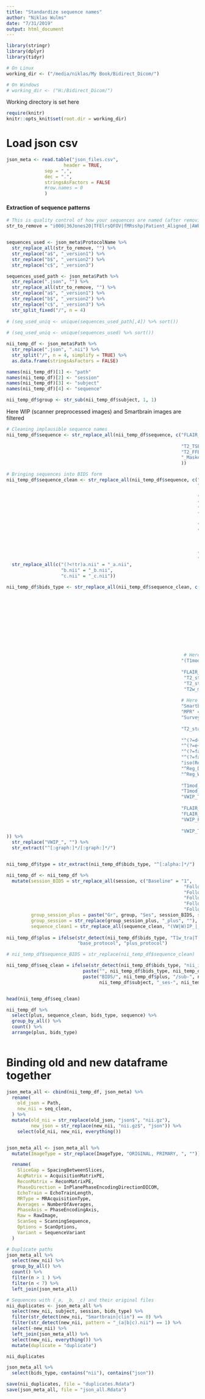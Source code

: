 ```yaml
---
title: "Standardize sequence names"
author: "Niklas Wulms"
date: "7/31/2019"
output: html_document
---
```


```r
library(stringr)
library(dplyr)
library(tidyr)
```


```r

# On Linux
working_dir <- ("/media/niklas/My Book/Bidirect_Dicom/") 

# On Windows
# working_dir <- ("H:/Bidirect_Dicom/")
```

Working directory is set here

```r
require(knitr)
knitr::opts_knit$set(root.dir = working_dir)

```

# Load json csv

```r
json_meta <- read.table("json_files.csv",
                     header = TRUE,
              sep = ",",
              dec = ".",
              stringsAsFactors = FALSE
              #row.names = 0
              ) 
```



#### Extraction of sequence patterns

```r
# This is quality control of how your sequences are named (after removing of additional tags)
str_to_remove = "i000|36Jones20|TFElrsQFOV|fMRsshp|Patient_Aligned_|AWPLAN_|_-_WIP_|_TYPE_BRAIN_|MST_|_Blut|_-_|VWIP_|dcm2nii_"


sequences_used <- json_meta$ProtocolName %>% 
  str_replace_all(str_to_remove, "") %>%
  str_replace("a$", "_version1") %>%
  str_replace("b$", "_version2") %>%
  str_replace("c$", "_version3")

sequences_used_path <- json_meta$Path %>%
  str_replace(".json", "") %>%
  str_replace_all(str_to_remove, "") %>%
  str_replace("a$", "_version1") %>%
  str_replace("b$", "_version2") %>%
  str_replace("c$", "_version3") %>%
  str_split_fixed("/", n = 4)
  
# (seq_used_uniq <- unique(sequences_used_path[,4]) %>% sort())
  
# (seq_used_uniq <- unique(sequences_used) %>% sort())

```


```r
nii_temp_df <- json_meta$Path %>%
  str_replace(".json", ".nii") %>%
  str_split("/", n = 4, simplify = TRUE) %>%
  as.data.frame(stringsAsFactors = FALSE)

names(nii_temp_df)[1] <- "path"
names(nii_temp_df)[2] <- "session" 
names(nii_temp_df)[3] <- "subject"
names(nii_temp_df)[4] <- "sequence"

nii_temp_df$group <- str_sub(nii_temp_df$subject, 1, 1)
```

Here WIP (scanner preprocessed images) and Smartbrain images are filtered

```r
# Cleaning implausible sequence names
nii_temp_df$sequence <- str_replace_all(nii_temp_df$sequence, c("FLAIR_(2|ax).nii" = "FLAIR_TE120a.nii",
                                                                
                                                                "T2_TSE.nii" = "T2W_TSE.nii",
                                                                "T2_FFE_Blut_TR637" = "T2_FFE_Bluta",
                                                                "_Maske0" = "_a"
                                                                ))

# Bringing sequences into BIDS form
nii_temp_df$sequence_clean <- str_replace_all(nii_temp_df$sequence, c("3D|TFE|QFOV|lrs|36Jones20n|_-|Patient_Aligned_|AWPLAN_SMARTPLAN_TYPE_BRAIN_|i000|_1_0|1_0|fMRsshp" = "",
                                                                      "fMRssh2s35_" = "epi_emo_faces",
                                                                      
                                                                      "FLAIR_TE120" = "T2_flair",
                                                                      "T2_FFE_Blut" = "T2_star",
                                                                      "T2W_TSE" = "T2w",
                                                                      "mFFE_e" = "T2_star_e",

                                                                      "^mFFE_mod" = "T2_star_mod",
                                                                      "T2_TSE_2mm(?=(.nii|a.nii))" = "T2w_mod",
                                                                      
                                                                      
                                                                      
                                                                      "SURVEY|survey" = "Survey",
                                                                      "SmartBrain" = "Smartbrain")) %>%
  str_replace_all(c("(?<!tr)a.nii" = "_a.nii",
                    "b.nii" = "_b.nii",
                    "c.nii" = "_c.nii"))

nii_temp_df$bids_type <- str_replace_all(nii_temp_df$sequence_clean, c("T(1|1_a).nii" = "anat/T1w/",
                                                                       
                                                                       "T2_flai(r|r_a).nii" = "anat/T2_flair/",
                                                                       "T2_sta(r|r_a).nii" = "anat/T2_star/",
                                                                       "T2(w|w_a).nii" = "anat/T2w/",
                                                                       
                                                                       "^DT(I|I_a).nii" = "dwi/DTI/",
                                                                       
                                                                       "RS133.nii" = "func/rest/RS133",
                                                                       "RS7(2|2_a).nii" = "func/rest/RS72",
                                                                       "epi_emo_faces8(2|2_a).nii" = "func/EF/emotional_faces",
                                                                 
                                                                 # Here the plus sequences are filtered
                                                                "(T1mod|T1mod_a|T1mod_b).nii" = "anat/T1w_mod/",
                                                                 
                                                                "FLAIR_VIST(A|A_a).nii" = "anat/T2_flair_vista/",
                                                                 "T2_star_mod_e[:digit:]+.nii" = "anat/T2_star_mod/",
                                                                 "T2_star_mod_e[:digit:]+_ph.nii" = "anat/T2_star_mod_ph/",
                                                                 "T2w_mod" = "anat/T2w_mod/",
                                                                
                                                                # Here the implausible sequences are filtered
                                                                "Smartbrain" = "nii_implausible/Smartbrains_Smartbrain/",
                                                                "MPR" = "nii_implausible/Smartbrains_MPR/",
                                                                "Survey" = "nii_implausible/Smartbrains_Survey/",
                                                                
                                                                "T2_star_e" = "nii_implausible/test_T2_star_mod/",
                                                                
                                                                "^(?=d+(Reg|WIP_DTI|DTI))" = "nii_implausible/clin_dwi_d/",
                                                                "^(?=e+(Reg|WIP_DTI|DTI))" = "nii_implausible/clin_dwi_e/",
                                                                "^(?=fac+(Reg|WIP_DTI|DTI))" = "nii_implausible/clin_dwi_fac/",
                                                                "^(?=fa+(Reg|WIP_DTI|DTI))" = "nii_implausible/clin_dwi_fa/",
                                                                "iso(Reg|WIP|DTI|DWI)" = "nii_implausible/clin_dwi_iso/", 
                                                                "^Reg_DTI" = "nii_implausible/clin_dwi_reg/",
                                                                "^Reg_WIP" = "nii_implausible/clin_dwi_reg_WIP/",
                                                                
                                                                "T1mod_(cor|cor_a).nii" = "nii_implausible/clin_T1w_mod_cor/",
                                                                "T1mod_(tra|tra_a).nii" = "nii_implausible/clin_T1w_mod_tra/",
                                                                "VWIP_T1mod_SENSE" = "nii_implausible/clin_T1w_mod/",
                                                                
                                                                "FLAIR_VISTA_(tra|tra_a).nii" = "nii_implausible/clin_T2_flair_vista_tra/",
                                                                "FLAIR_VISTA_(cor|cor_a).nii" = "nii_implausible/clin_T2_flair_vista_cor/",
                                                                "VWIP_FLAIR_VISTA_SENSE" = "nii_implausible/clin_T2_flair_vista/",
                                                                
                                                                "VWIP_T1_cor.nii|T2_TSE_2mm_L_SENSE.nii|GM_only.nii|T1_TSE_2.5_mm_cor_L.nii|T1W_aTSE_cor_L.nii|T1W_VISTA.nii|T2W_SPIR_cor_L.nii|FFE_cor_0.7mmIV.nii|T2_TSE_SPIR_2.5mm_cor_L.nii" = "nii_implausible/Strange/"
)) %>%
  str_replace("VWIP_", "") %>%
  str_extract("^[:graph:]*/[:graph:]*/")


nii_temp_df$type = str_extract(nii_temp_df$bids_type, "^[:alpha:]*/")

nii_temp_df <- nii_temp_df %>%
  mutate(session_BIDS = str_replace_all(session, c("Baseline" = "1",  
                                                                 "FollowUp2" = "3", 
                                                                 "FollowUp3" = "4",  
                                                                 "FollowUp2_plus" = "3_plus",  
                                                                 "FollowUp3_plus" = "4_plus", 
                                                                 "FollowUp" = "2")),
         group_session_plus = paste("Gr", group, "Ses", session_BIDS, sep = "_"),
         group_session = str_replace(group_session_plus, "_plus", ""),
         sequence_clean1 = str_replace_all(sequence_clean, "(VW|W)IP_|_SENSE|_ax_sag|_SCG|_HG|_NV16|_TR637", ""))
         
nii_temp_df$plus = ifelse(str_detect(nii_temp_df$bids_type, "T1w_tra|T(1|2)w_mod|T2_(flair_vista|star_mo(d|d_ph))") == 0,
                          "base_protocol", "plus_protocol")

# nii_temp_df$sequence_BIDS = str_replace(nii_temp_df$sequence_clean)

nii_temp_df$seq_clean = ifelse(str_detect(nii_temp_df$bids_type, "nii_implausible") == 1,
                            paste("", nii_temp_df$bids_type, nii_temp_df$session, "/", nii_temp_df$subject, "/", nii_temp_df$sequence_clean, ".gz", sep = ""),
                            paste("BIDS/", nii_temp_df$plus, "/sub-", nii_temp_df$subject, "/ses-", nii_temp_df$session_BIDS, "/", nii_temp_df$type, "sub-", 
                                  nii_temp_df$subject, "_ses-", nii_temp_df$session_BIDS, "_", nii_temp_df$sequence_clean, ".gz", sep = ""))


head(nii_temp_df$seq_clean)

nii_temp_df %>%
  select(plus, sequence_clean, bids_type, sequence) %>%
  group_by_all() %>%
  count() %>%
  arrange(plus, bids_type)
  
```




# Binding old and new dataframe together

```r
json_meta_all <- cbind(nii_temp_df, json_meta) %>%
  rename(
    old_json = Path,
    new_nii = seq_clean,
  ) %>%
  mutate(old_nii = str_replace(old_json, "json$", "nii.gz"),
         new_json = str_replace(new_nii, "nii.gz$", "json")) %>%
    select(old_nii, new_nii, everything())


json_meta_all <- json_meta_all %>%
  mutate(ImageType = str_replace(ImageType, "ORIGINAL, PRIMARY, ", "")) %>%

  rename(
    SliceGap = SpacingBetweenSlices,
    AcqMatrix = AcquisitionMatrixPE,
    ReconMatrix = ReconMatrixPE,
    PhaseDirection = InPlanePhaseEncodingDirectionDICOM,
    EchoTrain = EchoTrainLength,
    MRType = MRAcquisitionType,
    Averages = NumberOfAverages,
    PhaseAxis = PhaseEncodingAxis,
    Raw = RawImage,
    ScanSeq = ScanningSequence,
    Options = ScanOptions,
    Variant = SequenceVariant
  ) 
```

```r
# Duplicate paths
json_meta_all %>%
  select(new_nii) %>%
  group_by_all() %>%
  count() %>%
  filter(n > 1 ) %>%
  filter(n < 7) %>%
  left_join(json_meta_all)

# Sequences with (_a, _b, _c) and their original files
nii_duplicates <- json_meta_all %>%
  select(new_nii, subject, session, bids_type) %>%
  filter(str_detect(new_nii, "Smartbrain|clin") == 0) %>%
  filter(str_detect(new_nii, pattern = "_(a|b|c).nii") == 1) %>%
  select(-new_nii) %>%
  left_join(json_meta_all) %>%
  select(new_nii, everything()) %>%
  mutate(duplicate = "duplicate")

nii_duplicates


```

```r
json_meta_all %>%
  select(bids_type, contains("nii"), contains("json"))
```

```r
save(nii_duplicates, file = "duplicates.Rdata")
save(json_meta_all, file = "json_all.Rdata")
```









